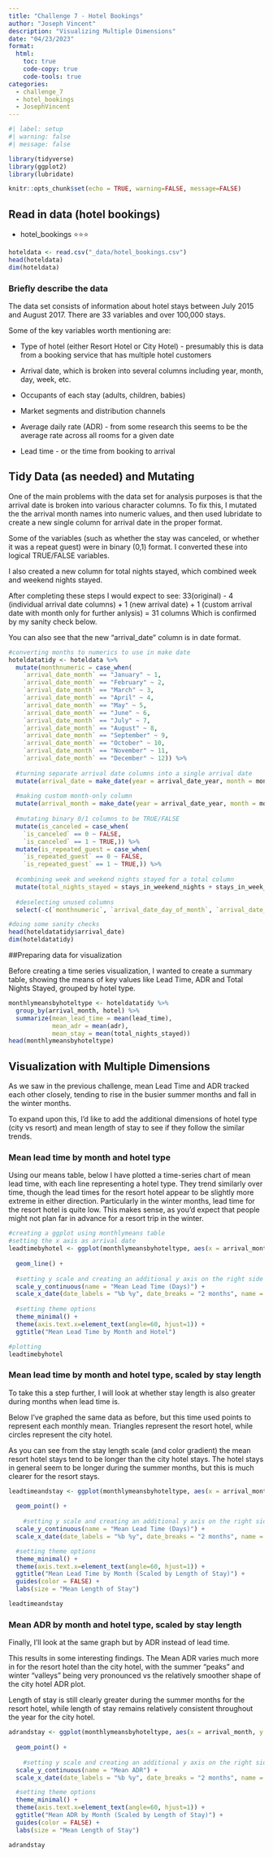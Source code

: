 ```yaml
---
title: "Challenge 7 - Hotel Bookings"
author: "Joseph Vincent"
description: "Visualizing Multiple Dimensions"
date: "04/23/2023"
format:
  html:
    toc: true
    code-copy: true
    code-tools: true
categories:
  - challenge_7
  - hotel_bookings
  - JosephVincent
---
```


```r
#| label: setup
#| warning: false
#| message: false

library(tidyverse)
library(ggplot2)
library(lubridate)

knitr::opts_chunk$set(echo = TRUE, warning=FALSE, message=FALSE)
```

## Read in data (hotel bookings)

  - hotel_bookings ⭐⭐⭐

```r
hoteldata <- read.csv("_data/hotel_bookings.csv")
head(hoteldata)
dim(hoteldata)
```

### Briefly describe the data

The data set consists of information about hotel stays between July 2015 and August 2017.
There are 33 variables and over 100,000 stays.

Some of the key variables worth mentioning are:

* Type of hotel (either Resort Hotel or City Hotel) - presumably this is data from a booking service that has multiple hotel customers

* Arrival date, which is broken into several columns including year, month, day, week, etc.
* Occupants of each stay (adults, children, babies)

* Market segments and distribution channels

* Average daily rate (ADR) - from some research this seems to be the average rate across all rooms for a given date

* Lead time - or the time from booking to arrival

## Tidy Data (as needed) and Mutating

One of the main problems with the data set for analysis purposes is that the arrival date is broken into various character columns. To fix this, I mutated the the arrival month names into numeric values, and then used lubridate to create a new single column for arrival date in the proper format.

Some of the variables (such as whether the stay was canceled, or whether it was a repeat guest) were in binary (0,1) format. I converted these into logical TRUE/FALSE variables.

I also created a new column for total nights stayed, which combined week and weekend nights stayed.

After completing these steps I would expect to see:
33(original) - 4 (individual arrival date columns) + 1 (new arrival date) + 1 (custom arrival date with month only for further anlysis) = 31 columns
Which is confirmed by my sanity check below.

You can also see that the new "arrival_date" column is in date format.

```r
#converting months to numerics to use in make date
hoteldatatidy <- hoteldata %>%
  mutate(monthnumeric = case_when(
    `arrival_date_month` == "January" ~ 1,
    `arrival_date_month` == "February" ~ 2,
    `arrival_date_month` == "March" ~ 3,
    `arrival_date_month` == "April" ~ 4,
    `arrival_date_month` == "May" ~ 5,
    `arrival_date_month` == "June" ~ 6,
    `arrival_date_month` == "July" ~ 7,
    `arrival_date_month` == "August" ~ 8,
    `arrival_date_month` == "September" ~ 9,
    `arrival_date_month` == "October" ~ 10,
    `arrival_date_month` == "November" ~ 11,
    `arrival_date_month` == "December" ~ 12)) %>%
  
  #turning separate arrival date columns into a single arrival date
  mutate(arrival_date = make_date(year = arrival_date_year, month = monthnumeric, day = arrival_date_day_of_month)) %>%
  
  #making custom month-only column
  mutate(arrival_month = make_date(year = arrival_date_year, month = monthnumeric)) %>%
  
  #mutating binary 0/1 columns to be TRUE/FALSE
  mutate(is_canceled = case_when(
    `is_canceled` == 0 ~ FALSE,
    `is_canceled` == 1 ~ TRUE,)) %>%
  mutate(is_repeated_guest = case_when(
    `is_repeated_guest` == 0 ~ FALSE,
    `is_repeated_guest` == 1 ~ TRUE,)) %>%
  
  #combining week and weekend nights stayed for a total column
  mutate(total_nights_stayed = stays_in_weekend_nights + stays_in_week_nights) %>%
  
  #deselecting unused columns
  select(-c(`monthnumeric`, `arrival_date_day_of_month`, `arrival_date_week_number`, `arrival_date_month`, `arrival_date_year`))

#doing some sanity checks
head(hoteldatatidy$arrival_date)
dim(hoteldatatidy)

```

##Preparing data for visualization

Before creating a time series visualization, I wanted to create a summary table, showing the means of key values like Lead Time, ADR and Total Nights Stayed, grouped by hotel type.

```r
monthlymeansbyhoteltype <- hoteldatatidy %>%
  group_by(arrival_month, hotel) %>%
  summarize(mean_lead_time = mean(lead_time),
            mean_adr = mean(adr),
            mean_stay = mean(total_nights_stayed))
head(monthlymeansbyhoteltype)
```

## Visualization with Multiple Dimensions

As we saw in the previous challenge, mean Lead Time and ADR tracked each other closely, tending to rise in the busier summer months and fall in the winter months.

To expand upon this, I'd like to add the additional dimensions of hotel type (city vs resort) and mean length of stay to see if they follow the similar trends.

### Mean lead time by month and hotel type

Using our means table, below I have plotted a time-series chart of mean lead time, with each line representing a hotel type. They trend similarly over time, though the lead times for the resort hotel appear to be slightly more extreme in either direction. Particularly in the winter months, lead time for the resort hotel is quite low. This makes sense, as you'd expect that people might not plan far in advance for a resort trip in the winter.

```r
#creating a ggplot using monthlymeans table
#setting the x axis as arrival date
leadtimebyhotel <- ggplot(monthlymeansbyhoteltype, aes(x = arrival_month, y = mean_lead_time, color = hotel)) + 
  
  geom_line() +
  
  #setting y scale and creating an additional y axis on the right side
  scale_y_continuous(name = "Mean Lead Time (Days)") +
  scale_x_date(date_labels = "%b %y", date_breaks = "2 months", name = "Month") +
  
  #setting theme options
  theme_minimal() +
  theme(axis.text.x=element_text(angle=60, hjust=1)) +
  ggtitle("Mean Lead Time by Month and Hotel")

#plotting
leadtimebyhotel

```

### Mean lead time by month and hotel type, scaled by stay length

To take this a step further, I will look at whether stay length is also greater during months when lead time is.

Below I've graphed the same data as before, but this time used points to represent each monthly mean. Triangles represent the resort hotel, while circles represent the city hotel. 

As you can see from the stay length scale (and color gradient) the mean resort hotel stays tend to be longer than the city hotel stays. The hotel stays in general seem to be longer during the summer months, but this is much clearer for the resort stays.

```r

leadtimeandstay <- ggplot(monthlymeansbyhoteltype, aes(x = arrival_month, y = mean_lead_time, size = mean_stay, color = mean_stay, shape = hotel)) + 
  
  geom_point() +
  
    #setting y scale and creating an additional y axis on the right side
  scale_y_continuous(name = "Mean Lead Time (Days)") +
  scale_x_date(date_labels = "%b %y", date_breaks = "2 months", name = "Month") +

  #setting theme options
  theme_minimal() +
  theme(axis.text.x=element_text(angle=60, hjust=1)) +
  ggtitle("Mean Lead Time by Month (Scaled by Length of Stay)") +
  guides(color = FALSE) + 
  labs(size = "Mean Length of Stay")

leadtimeandstay

```
### Mean ADR by month and hotel type, scaled by stay length

Finally, I'll look at the same graph but by ADR instead of lead time. 

This results in some interesting findings. The Mean ADR varies much more in for the resort hotel than the city hotel, with the summer "peaks" and winter "valleys" being very pronounced vs the relatively smoother shape of the city hotel ADR plot.

Length of stay is still clearly greater during the summer months for the resort hotel, while length of stay remains relatively consistent throughout the year for the city hotel.

```r

adrandstay <- ggplot(monthlymeansbyhoteltype, aes(x = arrival_month, y = mean_adr, size = mean_stay, color = mean_stay, shape = hotel)) + 
  
  geom_point() +
  
    #setting y scale and creating an additional y axis on the right side
  scale_y_continuous(name = "Mean ADR") +
  scale_x_date(date_labels = "%b %y", date_breaks = "2 months", name = "Month") +

  #setting theme options
  theme_minimal() +
  theme(axis.text.x=element_text(angle=60, hjust=1)) +
  ggtitle("Mean ADR by Month (Scaled by Length of Stay)") +
  guides(color = FALSE) + 
  labs(size = "Mean Length of Stay")

adrandstay

```